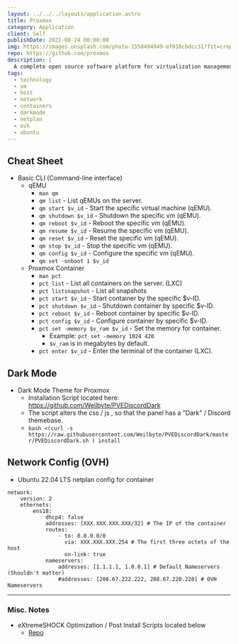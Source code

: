 ```yaml
---
layout: ../../../layouts/application.astro
title: Proxmox
category: Application
client: Self
publishDate: 2022-08-24 00:00:00
img: https://images.unsplash.com/photo-1558494949-ef010cbdcc31?fit=crop&w=1400&h=700&q=75
repo: https://github.com/proxmox
description: |
  A complete open source software platform for virtualization management.
tags:
  - technology
  - vm
  - host
  - network
  - containers
  - darkmode
  - netplan
  - ovh
  - ubuntu
---
```



## Cheat Sheet

- Basic CLI (Command-line interface)
  - qEMU
    - `man qm`
    - `qm list` - List qEMUs on the server.
    - `qm start $v_id` - Start the specific virtual machine (qEMU).
    - `qm shutdown $v_id` - Shutdown the specific vm (qEMU).
    - `qm reboot $v_id` - Reboot the specific vm (qEMU).
    - `qm resume $v_id` - Resume the specific vm (qEMU).
    - `qm reset $v_id` - Reset the specific vm (qEMU).
    - `qm stop $v_id` - Stop the specific vm (qEMU).
    - `qm config $v_id` - Configure the specific vm (qEMU).
    - `qm set -onboot 1 $v_id`
  - Proxmox Container
    - `man pct`
    - `pct list` - List all containers on the server. (LXC)
    - `pct listsnapshot` - List all snapshots
    - `pct start $v_id` - Start container by the specific $v-ID.
    - `pct shutdown $v_id` - Shutdown container by specific $v-ID.
    - `pct reboot $v_id` - Reboot container by specific $v-ID.
    - `pct config $v_id` - Configure container by specific $v-ID.
    - `pct set -memory $v_ram $v_id` - Set the memory for container.
      - Example:  ```pct set -memory 1024 420```
      - `$v_ram` is in megabytes by default.
    - `pct enter $v_id` - Enter the terminal of the container (LXC).

## Dark Mode

- Dark Mode Theme for Proxmox
  - Installation Script located here: https://github.com/Weilbyte/PVEDiscordDark
  - The script alters the css / js , so that the panel has a "Dark" / Discord themebase.
  - `bash <(curl -s https://raw.githubusercontent.com/Weilbyte/PVEDiscordDark/master/PVEDiscordDark.sh ) install`

## Network Config (OVH)

- Ubuntu 22.04 LTS netplan config for container
```
network:
    version: 2
    ethernets:
        ens18:
            dhcp4: false
            addresses: [XXX.XXX.XXX.XXX/32] # The IP of the container
            routes:
                - to: 0.0.0.0/0
                  via: XXX.XXX.XXX.254 # The first three octets of the host
                  on-link: true
            nameservers:
                addresses: [1.1.1.1, 1.0.0.1] # Default Nameservers (Shouldn't matter)
                #addresses: [208.67.222.222, 208.67.220.220] # OVH Nameservers
```

***

### Misc. Notes

- eXtremeSHOCK Optimization / Post Install Scripts located below
  - [Repo](https://github.com/extremeshok/xshok-proxmox)
